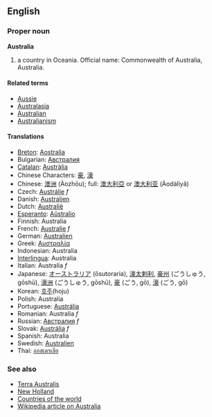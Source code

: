 ==English==

===Proper noun===
'''Australia'''

# a country in Oceania. Official name: Commonwealth of Australia, Australia.

====Related terms====
*[[Aussie]]
*[[Australasia]]
*[[Australian]]
*[[Australianism]]

====Translations====
*[[Breton]]: [[Aostralia]]
*Bulgarian: [[Австралия]]
*[[Catalan]]: [[Austràlia]]
*Chinese Characters: [[豪]], [[濠]]
*Chinese: [[澳洲]] (Àozhōu); full: [[澳大利亞]] or [[澳大利亚]] (Àodàlìyǎ)
*Czech: [[Austrálie]]  ''f''
*Danish: [[Australien]]
*Dutch: [[Australië]]
*[[Esperanto]]: [[Aŭstralio]]
*Finnish: Australia
*French: [[Australie]] ''f''
*German: [[Australien]]
*Greek: [[Αυστραλία]]
*Indonesian: Australia
*[[Interlingua]]: Australia
*Italian: Australia ''f''
*Japanese: [[オーストラリア]] (ōsutoraria), [[濠太剌利]], [[豪州]] (ごうしゅう, gōshū), [[濠洲]] (ごうしゅう, gōshū), [[豪]] (ごう, gō), [[濠]] (ごう, gō)
*Korean: [[호주]](hoju)
*Polish: Australia
*Portuguese: [[Austrália]]
*Romanian: Australia ''f''
*Russian: [[Австралия]] ''f''
*Slovak: [[Austrália]] ''f''
*Spanish: Australia
*Swedish: [[Australien]]
*Thai: [[ออสเตรเลีย]]

===See also===
*[[Terra Australis]]
*[[New Holland]]
*[[Countries of the world]]
*[[w:en:Australia|Wikipedia article on Australia]]